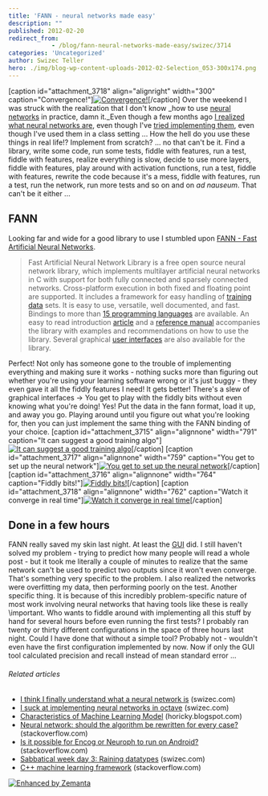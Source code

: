```yaml
---
title: 'FANN - neural networks made easy'
description: ""
published: 2012-02-20
redirect_from: 
            - /blog/fann-neural-networks-made-easy/swizec/3714
categories: 'Uncategorized'
author: Swizec Teller
hero: ./img/blog-wp-content-uploads-2012-02-Selection_053-300x174.png
---
```

\[caption id="attachment_3718" align="alignright" width="300" caption="Convergence!"][![Convergence!](./img/blog-wp-content-uploads-2012-02-Selection_053-300x174.png "Convergence!")](./img/blog-wp-content-uploads-2012-02-Selection_053.png)\[/caption] Over the weekend I was struck with the realization that I don't know _how to use [neural networks](http://en.wikipedia.org/wiki/Neural_network "Neural network") in practice, damn it._Even though a few months ago [I realized what neural networks are](http://swizec.com/blog/i-think-i-finally-understand-what-a-neural-network-is/swizec/2891 "I think I finally understand what a neural network is"), even though I've [tried implementing them](http://swizec.com/blog/i-suck-at-implementing-neural-networks-in-octave/swizec/2929 "I suck at implementing neural networks in octave"), even though I've used them in a class setting ... How the hell do you use these things in real life!? Implement from scratch? ... no that can't be it. Find a library, write some code, run some tests, fiddle with features, run a test, fiddle with features, realize everything is slow, decide to use more layers, fiddle with features, play around with activation functions, run a test, fiddle with features, rewrite the code because it's a mess, fiddle with features, run a test, run the network, run more tests and so on and on _ad nauseum_. That can't be it either ...

## FANN

Looking far and wide for a good library to use I stumbled upon [FANN - Fast Artificial Neural Networks](http://leenissen.dk/fann/wp/).

> Fast Artificial Neural Network Library is a free open source neural network library, which implements multilayer artificial neural networks in C with support for both fully connected and sparsely connected networks. Cross-platform execution in both fixed and floating point are supported. It includes a framework for easy handling of [training data](http://en.wikipedia.org/wiki/Training_set "Training set") sets. It is easy to use, versatile, well documented, and fast. Bindings to more than [15 programming languages](http://leenissen.dk/fann/wp/language-bindings/) are available. An easy to read introduction [article](http://fann.sf.net/fann_en.pdf) and a [reference manual](http://leenissen.dk/fann/html/index.html) accompanies the library with examples and recommendations on how to use the library. Several graphical [user interfaces](http://leenissen.dk/fann/wp/graphical-interface/) are also available for the library.

Perfect! Not only has someone gone to the trouble of implementing everything and making sure it works - nothing sucks more than figuring out whether you're using your learning software wrong or it's just buggy - they even gave it all the fiddly features I need! It gets better! There's a slew of graphical interfaces -> You get to play with the fiddly bits without even knowing what you're doing! Yes! Put the data in the fann format, load it up, and away you go. Playing around until you figure out what you're looking for, then you can just implement the same thing with the FANN binding of your choice. \[caption id="attachment_3715" align="alignnone" width="791" caption="It can suggest a good training algo"][![It can suggest a good training algo](http://swizec.com/blog/wp-content/uploads/2012/02/Selection_050.png "It can suggest a good training algo")](./img/blog-wp-content-uploads-2012-02-Selection_050.png)\[/caption] \[caption id="attachment_3717" align="alignnone" width="759" caption="You get to set up the neural network"][![You get to set up the neural network](http://swizec.com/blog/wp-content/uploads/2012/02/Selection_052.png "You get to set up the neural network")](./img/blog-wp-content-uploads-2012-02-Selection_052.png)\[/caption] \[caption id="attachment_3716" align="alignnone" width="764" caption="Fiddly bits!"][![Fiddly bits!](http://swizec.com/blog/wp-content/uploads/2012/02/Selection_051.png "Fiddly bits!")](./img/blog-wp-content-uploads-2012-02-Selection_051.png)\[/caption] \[caption id="attachment_3718" align="alignnone" width="762" caption="Watch it converge in real time"][![Watch it converge in real time](http://swizec.com/blog/wp-content/uploads/2012/02/Selection_053.png "Watch it converge in real time")](http://swizec.com/blog/wp-content/uploads/2012/02/Selection_053.png)\[/caption]

## Done in a few hours

FANN really saved my skin last night. At least the [GUI](http://en.wikipedia.org/wiki/Graphical_user_interface "Graphical user interface") did. I still haven't solved my problem - trying to predict how many people will read a whole post - but it took me literally a couple of minutes to realize that the same network can't be used to predict two outputs since it won't even converge. That's something very specific to the problem. I also realized the networks were overfitting my data, then performing poorly on the test. Another specific thing. It is because of this incredibly problem-specific nature of most work involving neural networks that having tools like these is really \\important. Who wants to fiddle around with implementing all this stuff by hand for several hours before even running the first tests? I probably ran twenty or thirty different configurations in the space of three hours last night. Could I have done that without a simple tool? Probably not - wouldn't even have the first configuration implemented by now. Now if only the GUI tool calculated precision and recall instead of mean standard error ...

###### Related articles

- [I think I finally understand what a neural network is](http://swizec.com/blog/i-think-i-finally-understand-what-a-neural-network-is/swizec/2891) (swizec.com)
- [I suck at implementing neural networks in octave](http://swizec.com/blog/i-suck-at-implementing-neural-networks-in-octave/swizec/2929) (swizec.com)
- [Characteristics of Machine Learning Model](http://horicky.blogspot.com/2012/02/characteristics-of-machine-learning.html) (horicky.blogspot.com)
- [Neural network: should the algorithm be rewritten for every case?](http://stackoverflow.com/questions/8595741/neural-network-should-the-algorithm-be-rewritten-for-every-case) (stackoverflow.com)
- [Is it possible for Encog or Neuroph to run on Android?](http://stackoverflow.com/questions/8697054/is-it-possible-for-encog-or-neuroph-to-run-on-android) (stackoverflow.com)
- [Sabbatical week day 3: Raining datatypes](http://swizec.com/blog/sabbatical-week-day-3-raining-datatypes/swizec/3293) (swizec.com)
- [C++ machine learning framework](http://stackoverflow.com/questions/8682766/c-machine-learning-framework) (stackoverflow.com)

[![Enhanced by Zemanta](http://img.zemanta.com/zemified_e.png?x-id=3b9f04bc-86a6-49e2-b0f1-6044eb94681d)](http://www.zemanta.com/ "Enhanced by Zemanta")